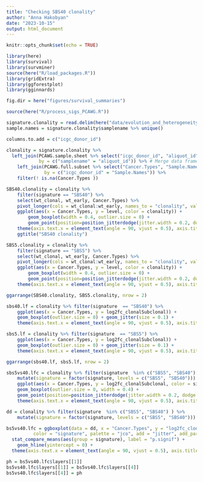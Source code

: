 ```yaml
---
title: "Checking SBS40 clonality"
author: "Anna Hakobyan"
date: "2023-10-15"
output: html_document
---
```


```r
knitr::opts_chunk$set(echo = TRUE)
```


``` r
library(here)
library(survival)
library(survminer)
source(here("R/load_packages.R"))
library(gridExtra)
library(ggforestplot)
library(gginnards)

fig.dir = here("figures/survival_summaries")
```

```r
source(here("R/process_sigs_PCAWG.R"))
```

```r
signature.clonality = read.delim(here("data/evolution_and_heterogeneity/2018-07-25-allSignatureChanges.txt"))
sample.names = signature.clonality$samplename %>% unique()

columns.to.add = c("icgc_donor_id")

clonality = signature.clonality %>%
  left_join(PCAWG.sample.sheet %>% select("icgc_donor_id", "aliquot_id"), 
            by = c("samplename" = "aliquot_id")) %>% # Merge data frames 
    left_join(PCAWG.full.subset %>% select("Cancer.Types", "Sample.Names"),
              by = c("icgc_donor_id" = "Sample.Names")) %>% 
    filter(! is.na(Cancer.Types ))
```


```r
SBS40.clonality = clonality %>% 
    filter(signature == "SBS40") %>% 
    select(wt_clonal, wt_early, Cancer.Types) %>% 
    pivot_longer(cols = wt_clonal:wt_early, names_to = "clonality", values_to = "level") %>% 
    ggplot(aes(x = Cancer.Types, y = level, color = clonality)) +
        geom_boxplot(width = 0.4, outlier.size = 0) + 
        geom_point(position=position_jitterdodge(jitter.width = 0.2, dodge.width = 0.4), size = 0.1) +
    theme(axis.text.x = element_text(angle = 90, vjust = 0.5), axis.title = element_blank()) +
    ggtitle("SBS40 clonality")

SBS5.clonality = clonality %>% 
    filter(signature == "SBS5") %>% 
    select(wt_clonal, wt_early, Cancer.Types) %>% 
    pivot_longer(cols = wt_clonal:wt_early, names_to = "clonality", values_to = "level") %>% 
    ggplot(aes(x = Cancer.Types, y = level, color = clonality)) +
        geom_boxplot(width = 0.4, outlier.size = 0) + 
        geom_point(position=position_jitterdodge(jitter.width = 0.2, dodge.width = 0.4), size = 0.1) +
    theme(axis.text.x = element_text(angle = 90, vjust = 0.5), axis.title = element_blank()) 

ggarrange(SBS40.clonality, SBS5.clonality, nrow = 2)

```


```r
sbs40.lf = clonality %>% filter(signature  == "SBS40") %>% 
    ggplot(aes(x = Cancer.Types, y = log2fc_clonalSubclonal)) +
    geom_boxplot(outlier.size = 0) + geom_jitter(size = 0.1) +
    theme(axis.text.x = element_text(angle = 90, vjust = 0.5), axis.title = element_blank()) 

sbs5.lf = clonality %>% filter(signature  == "SBS5") %>% 
    ggplot(aes(x = Cancer.Types, y = log2fc_clonalSubclonal)) +
    geom_boxplot(outlier.size = 0) + geom_jitter(size = 0.1) +
    theme(axis.text.x = element_text(angle = 90, vjust = 0.5), axis.title = element_blank()) 

ggarrange(sbs40.lf, sbs5.lf, nrow = 2)

```

```r
sbs5vs40.lfc = clonality %>% filter(signature  %in% c("SBS5", "SBS40") ) %>% 
    mutate(signature = factor(signature, levels = c("SBS5", "SBS40"))) %>% 
    ggplot(aes(x = Cancer.Types, y = log2fc_clonalSubclonal, color = signature)) +
    geom_boxplot(outlier.size = 0, width = 0.4) + 
    geom_point(position=position_jitterdodge(jitter.width = 0.2, dodge.width = 0.4), size = 0.1) +
    theme(axis.text.x = element_text(angle = 90, vjust = 0.5), axis.title = element_blank()) 
```

```r
dd = clonality %>% filter(signature  %in% c("SBS5", "SBS40") ) %>% 
    mutate(signature = factor(signature, levels = c("SBS5", "SBS40"))) 

bs5vs40.lfc = ggboxplot(data = dd, x = "Cancer.Types", y = "log2fc_clonalSubclonal",
          color = "signature", palette = "jco", add = "jitter", add_params = list(size = 0.1))+
  stat_compare_means(aes(group = signature), label = "p.signif") +
    geom_hline(yintercept = 0) +
  theme(axis.text.x = element_text(angle = 90, vjust = 0.5), axis.title = element_blank())  

ph = bs5vs40.lfc$layers[[1]]
bs5vs40.lfc$layers[[1]] = bs5vs40.lfc$layers[[4]]
bs5vs40.lfc$layers[[4]] = ph


```

